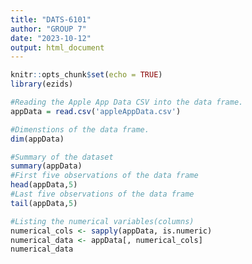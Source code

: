 ---
title: "DATS-6101"
author: "GROUP 7"
date: "2023-10-12"
output: html_document
---

```{r setup, include=FALSE}
knitr::opts_chunk$set(echo = TRUE)
library(ezids)
```
```{r}
#Reading the Apple App Data CSV into the data frame.
appData = read.csv('appleAppData.csv')
```
```{r}
#Dimenstions of the data frame.
dim(appData)
```

```{r}
#Summary of the dataset 
summary(appData)
#First five observations of the data frame
head(appData,5)
#Last five observations of the data frame
tail(appData,5)
```

```{r}
#Listing the numerical variables(columns) 
numerical_cols <- sapply(appData, is.numeric)
numerical_data <- appData[, numerical_cols]
numerical_data
```

